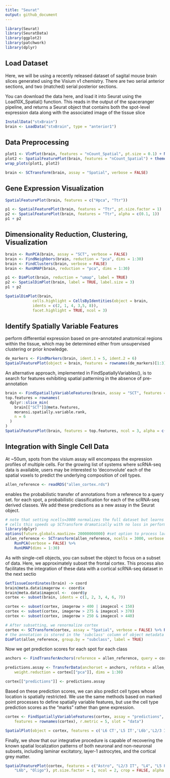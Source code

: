 ```yaml
---
title: "Seurat"
output: github_document
---
```


```r
library(Seurat)
library(SeuratData)
library(ggplot2)
library(patchwork)
library(dplyr)
```

## Load Dataset 
Here, we will be using a recently released dataset of sagital mouse brain slices generated using the Visium v1 chemistry. 
There are two serial anterior sections, and two (matched) serial posterior sections.

You can download the data here, and load it into Seurat using the Load10X_Spatial() function. 
This reads in the output of the spaceranger pipeline, 
and returns a Seurat object that contains both the spot-level expression data along with the associated image of the tissue slice
```r
InstallData("stxBrain")
brain <- LoadData("stxBrain", type = "anterior1")
```

## Data Preprocessing

```r
plot1 <- VlnPlot(brain, features = "nCount_Spatial", pt.size = 0.1) + NoLegend()
plot2 <- SpatialFeaturePlot(brain, features = "nCount_Spatial") + theme(legend.position = "right")
wrap_plots(plot1, plot2)
```

```r
brain <- SCTransform(brain, assay = "Spatial", verbose = FALSE)
```
## Gene Expression Visualization
```r
SpatialFeaturePlot(brain, features = c("Hpca", "Ttr"))
```

```r
p1 <- SpatialFeaturePlot(brain, features = "Ttr", pt.size.factor = 1)
p2 <- SpatialFeaturePlot(brain, features = "Ttr", alpha = c(0.1, 1))
p1 + p2
```

## Dimensionality Reduction, Clustering, Visualization
```r
brain <- RunPCA(brain, assay = "SCT", verbose = FALSE)
brain <- FindNeighbors(brain, reduction = "pca", dims = 1:30)
brain <- FindClusters(brain, verbose = FALSE)
brain <- RunUMAP(brain, reduction = "pca", dims = 1:30)
```

```r
p1 <- DimPlot(brain, reduction = "umap", label = TRUE)
p2 <- SpatialDimPlot(brain, label = TRUE, label.size = 3)
p1 + p2
```

```r
SpatialDimPlot(brain,
            cells.highlight = CellsByIdentities(object = brain, 
            idents = c(2, 1, 4, 3,5, 8)),
            facet.highlight = TRUE, ncol = 3)
```

## Identify Spatially Variable Features

perform differential expression based on pre-annotated anatomical regions within the tissue, 
which may be determined either from unsupervised clustering or prior knowledge. 
```r
de_markers <- FindMarkers(brain, ident.1 = 5, ident.2 = 6)
SpatialFeaturePlot(object = brain, features = rownames(de_markers)[1:3], alpha = c(0.1, 1), ncol = 3)
```
An alternative approach, implemented in FindSpatiallyVariables(), 
is to search for features exhibiting spatial patterning in the absence of pre-annotation
```r
brain <- FindSpatiallyVariableFeatures(brain, assay = "SCT", features = VariableFeatures(brain)[1:1000],selection.method = "moransi")
top.features = rownames(
  dplyr::slice_min(
    brain[["SCT"]]@meta.features,
    moransi.spatially.variable.rank,
    n = 6
  )
)
SpatialFeaturePlot(brain, features = top.features, ncol = 3, alpha = c(0.1, 1))
```


## Integration with Single Cell Data
At ~50um, spots from the visium assay will encompass the expression profiles of multiple cells. 
For the growing list of systems where scRNA-seq data is available,
 users may be interested to ‘deconvolute’ each of the spatial voxels to predict the underlying composition of cell types. 
```r
allen_reference <- readRDS("allen_cortex.rds")
```
enables the probabilistic transfer of annotations from a reference to a query set.
for each spot, a probabilistic classification for each of the scRNA-seq derived classes. We add these predictions as a new assay in the Seurat object.
```r
# note that setting ncells=3000 normalizes the full dataset but learns noise models on 3k
# cells this speeds up SCTransform dramatically with no loss in performance
library(dplyr)
options(future.globals.maxSize= 20000000000) #set option to process large dataset here
allen_reference <- SCTransform(allen_reference, ncells = 3000, verbose = FALSE) %>%
    RunPCA(verbose = FALSE) %>%
    RunUMAP(dims = 1:30)
```
As with single-cell objects, you can subset the object to focus on a subset of data. 
Here, we approximately subset the frontal cortex. 
This process also facilitates the integration of these data with a cortical scRNA-seq dataset in the next sectio
```r
GetTissueCoordinates(brain) -> coord
brain@meta.data$imagerow <- coord$x
brain@meta.data$imagecol <-  coord$y
cortex <- subset(brain, idents = c(1, 2, 3, 4, 6, 7))

cortex <- subset(cortex, imagerow > 400 | imagecol < 150)
cortex <- subset(cortex, imagerow > 275 & imagecol > 370)
cortex <- subset(cortex, imagerow > 250 & imagecol > 440)
```
```r
# After subsetting, we renormalize cortex
cortex <- SCTransform(cortex, assay = "Spatial", verbose = FALSE) %>% RunPCA(verbose = FALSE) %>% RunUMAP(dims=1:30)
# the annotation is stored in the 'subclass' column of object metadata
DimPlot(allen_reference, group.by = "subclass", label = TRUE)
```
Now we get prediction scores for each spot for each class
```r
anchors <- FindTransferAnchors(reference = allen_reference, query = cortex, normalization.method = "SCT")

predictions.assay <- TransferData(anchorset = anchors, refdata = allen_reference$subclass, prediction.assay = TRUE,
    weight.reduction = cortex[["pca"]], dims = 1:30)

cortex[["predictions"]] <- predictions.assay
```

Based on these prediction scores, we can also predict cell types whose location is spatially restricted. 
We use the same methods based on marked point processes to define spatially variable features,
but use the cell type prediction scores as the “marks” rather than gene expression.
```r
cortex <- FindSpatiallyVariableFeatures(cortex, assay = "predictions", selection.method = "moransi",
    features = rownames(cortex), r.metric = 5, slot = "data")

SpatialPlot(object = cortex, features = c('L6 CT','L5 IT','L6b','L2/3 IT'), ncol = 2)
```

Finally, we show that our integrative procedure is capable of recovering the known spatial localization patterns of both neuronal and non-neuronal subsets, 
including laminar excitatory, layer-1 astrocytes, and the cortical grey matter.
```r
SpatialFeaturePlot(cortex, features = c("Astro", "L2/3 IT", "L4", "L5 PT", "L5 IT", "L6 CT", "L6 IT",
    "L6b", "Oligo"), pt.size.factor = 1, ncol = 2, crop = FALSE, alpha = c(0.1, 1))
```